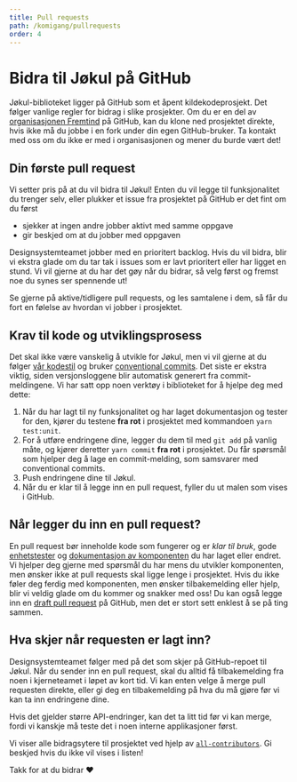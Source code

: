 ```yaml
---
title: Pull requests
path: /komigang/pullrequests
order: 4
---
```


# Bidra til Jøkul på GitHub
Jøkul-biblioteket ligger på GitHub som et åpent kildekodeprosjekt. Det følger vanlige regler for bidrag i slike prosjekter. Om du er en del av [organisasjonen Fremtind](https://github.com/fremtind) på GitHub, kan du klone ned prosjektet direkte, hvis ikke må du jobbe i en fork under din egen GitHub-bruker. Ta kontakt med oss om du ikke er med i organisasjonen og mener du burde vært det!

## Din første pull request
Vi setter pris på at du vil bidra til Jøkul! Enten du vil legge til funksjonalitet du trenger selv, eller plukker et issue fra prosjektet på GitHub er det fint om du først

-   sjekker at ingen andre jobber aktivt med samme oppgave
-   gir beskjed om at du jobber med oppgaven

Designsystemteamet jobber med en prioritert backlog. Hvis du vil bidra, blir vi ekstra glade om du tar tak i issues som er lavt prioritert eller har ligget en stund. Vi vil gjerne at du har det gøy når du bidrar, så velg først og fremst noe du synes ser spennende ut!

Se gjerne på aktive/tidligere pull requests, og les samtalene i dem, så får du fort en følelse av hvordan vi jobber i prosjektet.

## Krav til kode og utviklingsprosess
Det skal ikke være vanskelig å utvikle for Jøkul, men vi vil gjerne at du følger [vår kodestil](/utvikler/kodestil) og bruker [conventional commits](https://www.conventionalcommits.org/en/v1.0.0/). Det siste er ekstra viktig, siden versjonsloggene blir automatisk generert fra commit-meldingene. Vi har satt opp noen verktøy i biblioteket for å hjelpe deg med dette:

1. Når du har lagt til ny funksjonalitet og har laget dokumentasjon og tester for den, kjører du testene **fra rot** i prosjektet med kommandoen `yarn test:unit`.
2. For å utføre endringene dine, legger du dem til med `git add` på vanlig måte, og kjører deretter `yarn commit` **fra rot** i prosjektet. Du får spørsmål som hjelper deg å lage en commit-melding, som samsvarer med conventional commits.
3. Push endringene dine til Jøkul.
4. Når du er klar til å legge inn en pull request, fyller du ut malen som vises i GitHub.

## Når legger du inn en pull request?
En pull request bør inneholde kode som fungerer og er _klar til bruk_, gode [enhetstester](/utvikler/tester) og [dokumentasjon av komponenten](/utvikler/portalen) du har laget eller endret. Vi hjelper deg gjerne med spørsmål du har mens du  utvikler komponenten, men ønsker ikke at pull requests skal ligge lenge i prosjektet. Hvis du ikke føler deg ferdig med komponenten, men ønsker tilbakemelding eller hjelp, blir vi veldig glade om du kommer og snakker med oss! Du kan også legge inn en [draft pull request](https://github.blog/2019-02-14-introducing-draft-pull-requests/) på GitHub, men det er stort sett enklest å se på ting sammen.

## Hva skjer når requesten er lagt inn?
Designsystemteamet følger med på det som skjer på GitHub-repoet til Jøkul. Når du sender inn en pull request, skal du alltid få tilbakemelding fra noen i kjerneteamet i løpet av kort tid. Vi kan enten velge å merge pull requesten direkte, eller gi deg en tilbakemelding på hva du må gjøre før vi kan ta inn endringene dine.

Hvis det gjelder større API-endringer, kan det ta litt tid før vi kan merge, fordi vi kanskje må teste det i noen interne applikasjoner først.

Vi viser alle bidragsytere til prosjektet ved hjelp av [`all-contributors`](https://allcontributors.org/). Gi beskjed hvis du ikke vil vises i listen!

Takk for at du bidrar ❤️
